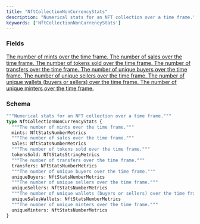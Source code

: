 ```yaml
---
title: "NftCollectionNonCurrencyStats"
description: "Numerical stats for an NFT collection over a time frame."
keywords: ['NftCollectionNonCurrencyStats']
---
```


### Fields

<a href="/api-reference/types/nftstatsnumbermetrics">
  <ResponseField name="mints" type="NftStatsNumberMetrics">
    The number of mints over the time frame.
  </ResponseField>
</a>

<a href="/api-reference/types/nftstatsnumbermetrics">
  <ResponseField name="sales" type="NftStatsNumberMetrics">
    The number of sales over the time frame.
  </ResponseField>
</a>

<a href="/api-reference/types/nftstatsstringmetrics">
  <ResponseField name="tokensSold" type="NftStatsStringMetrics">
    The number of tokens sold over the time frame.
  </ResponseField>
</a>

<a href="/api-reference/types/nftstatsnumbermetrics">
  <ResponseField name="transfers" type="NftStatsNumberMetrics">
    The number of transfers over the time frame.
  </ResponseField>
</a>

<a href="/api-reference/types/nftstatsnumbermetrics">
  <ResponseField name="uniqueBuyers" type="NftStatsNumberMetrics">
    The number of unique buyers over the time frame.
  </ResponseField>
</a>

<a href="/api-reference/types/nftstatsnumbermetrics">
  <ResponseField name="uniqueSellers" type="NftStatsNumberMetrics">
    The number of unique sellers over the time frame.
  </ResponseField>
</a>

<a href="/api-reference/types/nftstatsnumbermetrics">
  <ResponseField name="uniqueSalesWallets" type="NftStatsNumberMetrics">
    The number of unique wallets (buyers or sellers) over the time frame.
  </ResponseField>
</a>

<a href="/api-reference/types/nftstatsnumbermetrics">
  <ResponseField name="uniqueMinters" type="NftStatsNumberMetrics">
    The number of unique minters over the time frame.
  </ResponseField>
</a>

### Schema


```graphql 
"""Numerical stats for an NFT collection over a time frame."""
type NftCollectionNonCurrencyStats {
  """The number of mints over the time frame."""
  mints: NftStatsNumberMetrics
  """The number of sales over the time frame."""
  sales: NftStatsNumberMetrics
  """The number of tokens sold over the time frame."""
  tokensSold: NftStatsStringMetrics
  """The number of transfers over the time frame."""
  transfers: NftStatsNumberMetrics
  """The number of unique buyers over the time frame."""
  uniqueBuyers: NftStatsNumberMetrics
  """The number of unique sellers over the time frame."""
  uniqueSellers: NftStatsNumberMetrics
  """The number of unique wallets (buyers or sellers) over the time frame."""
  uniqueSalesWallets: NftStatsNumberMetrics
  """The number of unique minters over the time frame."""
  uniqueMinters: NftStatsNumberMetrics
}
```
